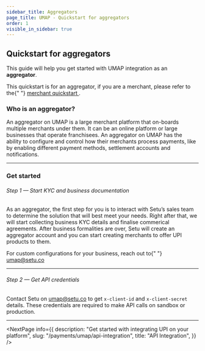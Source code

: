 ```yaml
---
sidebar_title: Aggregators
page_title: UMAP - Quickstart for aggregators
order: 1
visible_in_sidebar: true
---
```


## Quickstart for aggregators

This guide will help you get started with UMAP integration as an **aggregator**.

<Callout type="tip">
    This quickstart is for an aggregator, if you are a merchant, please refer to the{" "}
    <a href="/payments/umap/quickstart" target="_self">
        merchant quickstart
    </a>.
</Callout>

<br />

### Who is an aggregator?

An aggregator on UMAP is a large merchant platform that on-boards multiple merchants under them. It can be an online platform or large businesses that operate franchisees. An aggregator on UMAP has the ability to configure and control how their merchants process payments, like by enabling different payment methods, settlement accounts and notifications.

<hr class="primary" />

### Get started

###### Step 1 — Start KYC and business documentation

As an aggregator, the first step for you is to interact with Setu’s sales team to determine the solution that will best meet your needs. Right after that, we will start collecting business KYC details and finalise commerical agreements. After business formalities are over, Setu will create an aggregator account and you can start creating merchants to offer UPI products to them.

<Callout type="tip">
    For custom configurations for your business, reach out to{" "}
    <a href="">umap@setu.co</a>
</Callout>

<hr class="tertiary" />

###### Step 2 — Get API credentials

Contact Setu on <a href="">umap@setu.co</a> to get `x-client-id` and `x-client-secret` details. These credentials are required to make API calls on sandbox or production.

<hr class="primary" />

<NextPage
    info={{
        description:
            "Get started with integrating UPI on your platform",
        slug: "/payments/umap/api-integration",
        title: "API Integration",
    }}
/>

<WasPageHelpful />
